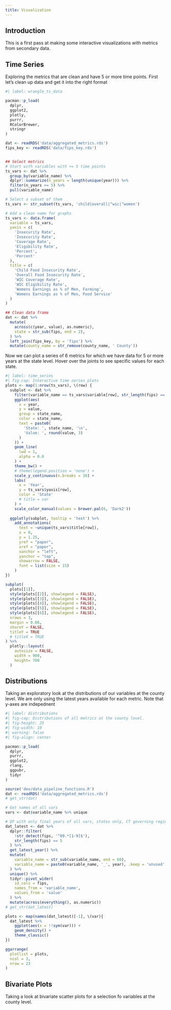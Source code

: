 ```yaml
---
title: Visualization
---
```


## Introduction

This is a first pass at making some interactive visualizations with metrics from secondary data.

## Time Series

Exploring the metrics that are clean and have 5 or more time points. First let's clean up data and get it into the right format

```r
#| label: wrangle_ts_data

pacman::p_load(
  dplyr,
  ggplot2,
  plotly,
  purrr,
  RColorBrewer,
  stringr
)

dat <- readRDS('data/aggregated_metrics.rds')
fips_key <- readRDS('data/fips_key.rds')


## Select metrics
# Start with variables with >= 5 time points
ts_vars <- dat %>% 
  group_by(variable_name) %>% 
  dplyr::summarize(n_years = length(unique(year))) %>% 
  filter(n_years >= 5) %>% 
  pull(variable_name)

# Select a subset of them
ts_vars <- str_subset(ts_vars, 'child|overall|^wic|^women')

# Add a clean name for graphs
ts_vars <- data.frame(
  variable = ts_vars,
  yaxis = c(
    'Insecurity Rate',
    'Insecurity Rate',
    'Coverage Rate',
    'Eligibility Rate',
    'Percent',
    'Percent'
  ),
  title = c(
    'Child Food Insecurity Rate',
    'Overall Food Insecurity Rate',
    'WIC Coverage Rate',
    'WIC Eligibility Rate',
    'Womens Earnings as % of Men, Farming',
    'Womens Earnings as % of Men, Food Service'
  )
)

## Clean data frame
dat <- dat %>% 
  mutate(
    across(c(year, value), as.numeric),
    state = str_sub(fips, end = 2),
  ) %>% 
  left_join(fips_key, by = 'fips') %>% 
  mutate(county_name = str_remove(county_name, ' County'))
```

Now we can plot a series of 6 metrics for which we have data for 5 or more years at the state level. Hover over the joints to see specific values for each state.


```r
#| label: time_series
#| fig-cap: Interactive time series plots
plots <- map(1:nrow(ts_vars), \(row) {
  subplot <- dat %>% 
    filter(variable_name == ts_vars$variable[row], str_length(fips) == 2) %>% 
    ggplot(aes(
      x = year, 
      y = value, 
      group = state_name, 
      color = state_name,
      text = paste0(
        'State: ', state_name, '\n',
        'Value: ', round(value, 3)
      )
    )) +
    geom_line(
      lwd = 1,
      alpha = 0.6
    ) +
    theme_bw() +
    # theme(legend.position = 'none') +
    scale_y_continuous(n.breaks = 10) +
    labs(
      x = 'Year',
      y = ts_vars$yaxis[row],
      color = 'State'
      # title = var
    ) + 
    scale_color_manual(values = brewer.pal(6, 'Dark2'))
  
  ggplotly(subplot, tooltip = 'text') %>% 
    add_annotations(
      text = ~unique(ts_vars$title[row]),
      x = 0,
      y = 1.25,
      yref = "paper",
      xref = "paper",
      xanchor = "left",
      yanchor = "top",
      showarrow = FALSE,
      font = list(size = 15)
    )
})

subplot(
  plots[[1]],
  style(plots[[2]], showlegend = FALSE),
  style(plots[[3]], showlegend = FALSE),
  style(plots[[4]], showlegend = FALSE),
  style(plots[[5]], showlegend = FALSE),
  style(plots[[6]], showlegend = FALSE),
  nrows = 3,
  margin = 0.06,
  shareY = FALSE,
  titleY = TRUE
  # titleX = TRUE
) %>% 
  plotly::layout(
    autosize = FALSE,
    width = 900, 
    height= 700
  )
```


## Distributions

Taking an exploratory look at the distributions of our variables at the county level. We are only using the latest years available for each metric. Note that y-axes are indepednent 


```r
#| label: distributions
#| fig-cap: Distributions of all metrics at the county level.
#| fig-height: 25
#| fig-width: 10
#| warning: false
#| fig-align: center

pacman::p_load(
  dplyr,
  purrr,
  ggplot2,
  rlang,
  ggpubr,
  tidyr
)

source('dev/data_pipeline_functions.R')
dat <- readRDS('data/aggregated_metrics.rds')
# get_str(dat)

# Get names of all vars
vars <- dat$variable_name %>% unique

# DF with only final years of all vars, states only, CT governing regions
dat_latest <- dat %>% 
  dplyr::filter(
    !str_detect(fips, '^09.*[1-9]$'),
    str_length(fips) == 5
  ) %>% 
  get_latest_year() %>%
  mutate(
    variable_name = str_sub(variable_name, end = 60),
    variable_name = paste0(variable_name, '_', year), .keep = 'unused'
  ) %>%
  unique() %>% 
  tidyr::pivot_wider(
    id_cols = fips,
    names_from = 'variable_name',
    values_from = 'value'
  ) %>% 
  mutate(across(everything(), as.numeric))
# get_str(dat_latest)

plots <- map(names(dat_latest)[-1], \(var){
  dat_latest %>% 
    ggplot(aes(x = !!sym(var))) + 
    geom_density() +
    theme_classic()
})

ggarrange(
  plotlist = plots,
  ncol = 3,
  nrow = 23
)

```

## Bivariate Plots

Taking a look at bivariate scatter plots for a selection fo variables at the county level. 

